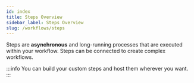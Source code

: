 ```yaml
---
id: index
title: Steps Overview
sidebar_label: Steps Overview
slug: /workflows/steps
---
```


Steps are **asynchronous** and long-running processes that are executed within your workflow. Steps can be connected to create complex workflows.

:::info
You can build your custom steps and host them wherever you want.
:::
